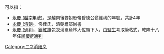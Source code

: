 '''{{PAGENAME}}'''可以指：
* [[永慶_(越南年號)|永慶 (越南年號)]]，是越南後黎朝廢帝昏德公黎維祊的年號，共計4年
* [[永慶_(清朝)|永慶 (清朝)]]，佟佳氏，清朝禮部尚書
* [[永慶_(通判)|永慶 (通判)]]，[[鑲紅旗|鑲紅旗]]包衣漢軍烏林大佐領下人，由[[監生|監生]]考取筆帖式，乾隆十八年任[[順慶府|順慶府]][[通判|通判]]
{{disambig}}
[[Category:二字消歧义|Category:二字消歧义]]